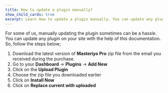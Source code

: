 ```yaml
---
title: How to update a plugin manually?
show_child_cards: true
excerpt: Learn How to update a plugin manually. You can update any plugin on your site with the help of this documentation.
---
```


For some of us, manually updating the plugin sometimes can be a hassle. You can update any plugin on your site with the help of this documentation. So, follow the steps below;

1. Download the latest version of **Masteriyo Pro** zip file from the email you received during the purchase.
2. Go to your **Dashboard** -> **Plugins** -> **Add New**
3. Click on the **Upload Plugin**
4. Choose the zip file you downloaded earlier
5. Click on **Install Now**
6. Click on **Replace current with uploaded**

